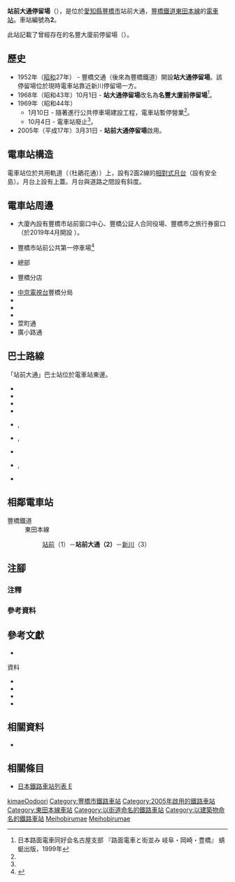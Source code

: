 {{NoteTA|G1=Transport}}
{{Infobox station
|公司色 = #006666
|站名 = 站前大通
|圖片 =  Ekimae-Odori Tram Stop (2017-09-18) 2.jpg
|圖片說明 = 月台（2017年9月）
|日文原名 = 駅前大通
|平假名 = えきまえおおどおり
|羅馬拼音 = Ekimae-Odori
|副站名 = 
|所在地 = {{JPN}}[[愛知縣|愛知縣]][[豐橋市|豐橋市]]站前大通
|座標 = {{coord|34|45|47.45|N|137|23|9.17|E|type:railwaystation_region:JP-24|display=inline,title}}
|車站構造 = [[地面車站|地面車站]]
|月台配置 = 2面2線
|啟用年月日 = 2005年（[[平成|平成]]17年）3月31日
|廢站年月日 = 
|乘客人數 = 
|上下車人次 = 
|統計年度 = 
|轉車 = 
|全寬備註 = 
|adjacent = {{Adjacent stations|system=豐橋鐵道|line=東田本線|left=站前|right=札木|note-left=1<br/>0.3km|note-mid={{車站編號s|#006666|white|2}}<br/>距離[[站前停留場|站前]]0.3km|note-right=3<br>0.3km}}
}}
'''站前大通停留場'''（{{jpn|j=駅前大通停留場|hg=えきまえおおどおりていりゅうじょう|rm=Ekimae-ōdori teiryūjō|f=y}}），是位於[[愛知縣|愛知縣]][[豐橋市|豐橋市]]站前大通，[[豐橋鐵道|豐橋鐵道]][[東田本線|東田本線]]的[[電車站|電車站]]。車站編號為'''2'''。

此站記載了曾經存在的名豐大廈前停留場（{{jpn|j=名豊ビル前停留場|hg=めいほうビルまえていりゅうじょう}}）。
== 歷史 == 
* 1952年（[[昭和|昭和]]27年） - 豐橋交通（後來為豐橋鐵道）開設'''站大通停留場'''。該停留場位於現時電車站靠近新川停留場一方。
* 1968年（昭和43年）10月1日 - '''站大通停留場'''改名為'''名豐大廈前停留場'''<ref name="a">日本路面電車同好会名古屋支部 『路面電車と街並み 岐阜・岡崎・豊橋』 蜻蜓出版，1999年</ref>。
* 1969年（昭和44年）
** 1月10日 - 隨著進行公共停車場建設工程，電車站暫停營業<ref name="a"/>。
** 10月4日 - 電車站廢止<ref name="a"/>。
* 2005年（平成17年）3月31日 - '''站前大通停留場'''啟用。

== 電車站構造 ==
電車站位於共用軌道（{{Translink|ja|愛知県道143号豊橋停車場線|愛知縣道143號豐橋停車場線|站前大通}}（杜鵑花通））上，設有2面2線的[[相對式月台|相對式月台]]（設有安全島）。月台上設有上蓋。月台與道路之間設有斜度。

== 電車站周邊 ==
*{{Translink|ja|開発ビル|開發大廈}} 大廈內設有豐橋市站前窗口中心{{sfn|豊橋市|2019}}、豐橋公証人合同役場{{sfn|名古屋法務局|2017}}、豐橋市之旅行券窗口（於2019年4月開設{{efn|愛知縣東三河縣民廣場旅行券中心於2019年3月尾結束業務{{sfn|愛知県|2019}}，豐橋市於同年4月1日開設旅行券窗口<ref>{{cite web|url= https://www.east-mikawa.jp/news_detail.php?id=138 |title= お知らせ > 東三河広域連合で一般旅券の発給申請の受理等の事務を開始します |date= 2018年12月27日|language=ja|publisher= 東三河廣域連合|author= <!--総務課-->|accessdate= 2019-02-07|ref={{sfnref|東三河広域連合|2018}}}}</ref>。}} ）。
* 豐橋市站前公共第一停車場<ref>{{cite web|url= http://p-kogaku.or.jp/toyohashi/daiichiP.html|title= 豊橋市駅前大通公共駐車場（第1）|publisher=一般社団法人 日本駐車場工学研究会|accessdate= 2019-02-07|ref= {{sfnref|日本駐車場工学研究会|2019}}|language=ja}}</ref>
* {{Translink|ja|東海漬物}}總部
* {{Translink|ja|名鉄観光サービス|名鐵觀光服務}}豐橋分店
* [[中京電視台|中京電視台]]豐橋分局
* {{Translink|ja|広小路|廣小路}}
* {{Translink|ja|愛知県道143号豊橋停車場線|愛知縣道143號豐橋停車場線|站前大通}}
* {{Translink|ja|愛知県道143号豊橋停車場線|愛知縣道143號豐橋停車場線|杜鵑花通}}
* 萱町通
* 廣小路通

== 巴士路線 ==
{{Translink|ja|豊鉄バス|豐鐵巴士}}「站前大通」巴士站位於電車站東邊。

* {{Translink|ja|豊鉄バス豊橋営業所#豊橋技科大線|豐鐵巴士豐橋營業所#豐橋技科大線|豐橋技科大線}}
* {{Translink|ja|豊鉄バス豊橋営業所#三本木線|豐鐵巴士豐橋營業所#三本木線|三本木線}}
* {{Translink|ja|豊鉄バス豊橋営業所#飯村岩崎線|豐鐵巴士豐橋營業所#飯村岩崎線|飯村岩崎線}}
* {{Translink|ja|豊鉄バス豊橋営業所#牛川金田線|豐鐵巴士豐橋營業所#牛川金田線|牛川金田線}}
* {{Translink|ja|豊鉄バス豊橋営業所#岩田団地線|豐鐵巴士豐橋營業所#岩田團地線|岩田團地線}},{{Translink|ja|豊鉄バス豊橋営業所#岩田団地豊橋市民病院線|豐鐵巴士豐橋營業所#岩田團地豐橋市民醫院線|岩田團地豐橋市民醫院線}}
* {{Translink|ja|豊鉄バス豊橋営業所#西口線|豐鐵巴士豐橋營業所#西口線|西口線}},{{Translink|ja|豊鉄バス豊橋営業所#西口豊橋市民病院線|豐鐵巴士豐橋營業所#西口豐橋市民醫院線|西口豐橋市民醫院線}}
* {{Translink|ja|豊鉄バス豊橋営業所#天伯団地線|豐鐵巴士豐橋營業所#天伯團地線|天伯團地線}}
* {{Translink|ja|豊鉄バス新城営業所#豊橋和田辻線|豐鐵巴士新城營業所#豐橋和田辻線|豐橋和田辻線}},{{Translink|ja|豊鉄バス新城営業所#和田辻豊橋市民病院線|豐鐵巴士新城營業所#和田辻豐橋市民醫院線|和田辻豐橋市民醫院線}}
* {{Translink|ja|豊鉄バス豊橋営業所#二川線|豐鐵巴士豐橋營業所#二川線|二川線}}

== 相鄰電車站 ==
; 豐橋鐵道
: 東田本線
:: [[站前停留場|站前]]（1）－'''站前大通（2）'''－[[新川停留場|新川]]（3）
== 注腳 ==
=== 注釋 ===
{{Notelist}}
=== 參考資料 ===
{{Reflist}}
== 參考文獻 ==
*{{cite document|title= 第2期豊橋市中心市街地活性化基本計画|url= http://www.city.toyohashi.lg.jp/secure/22892/2%E6%9C%9F%E8%A8%88%E7%94%BB260328.pdf|publisher= 豊橋市|date=2014-03-28|accessdate=2019-02-08|ref={{sfnref|豊橋市|2014}}|language=ja}}
;資料
*{{Cite web|url=http://houmukyoku.moj.go.jp/nagoya/table/kousyou/all/toyohashi_yakuba.html|title=豐橋公証人合同役場|publisher=名古屋法務局|accessdate=2017-11-14|ref={{sfnref|名古屋法務局|2017}}|language=ja}}
*{{cite news|title= 豊橋の名豊ビル 半世紀の歴史に幕 |date= 2017年5月1日|url= http://www.higashiaichi.co.jp/news/detail/935|newspaper= {{Translink|ja|東愛知新聞}}|accessdate= 2019-02-08|ref={{sfnref|東愛知新聞|2017}}|language=ja}}
*{{cite document|url=https://www.pref.aichi.jp/uploaded/attachment/284463.pdf|format= pdf|title= 旅券交付窓口の変更の御案内について|author=県民文化部県民生活課 |language=ja|publisher= 愛知縣|accessdate= 2019-02-07|ref={{sfnref|愛知県|2019}}}}
*{{cite web|url= http://www.city.toyohashi.lg.jp/5024.htm |title= 窓口センター等のご案内|publisher= 豐橋市|accessdate=2019-02-07|ref={{sfnref|豊橋市|2019}}|language=ja}}

== 相關資料 ==
*{{cite book|
|editor    = 豐橋百科事典編集委員會
|title     = 豐橋百科事典
|publisher = 豐橋市文化市民部文化課
|ref       = {{sfnref|豊橋百科事典|2006}}
|language=ja}}
== 相關條目 ==
{{Commonscat|Ekimae-Odori Station}}
* [[日本鐵路車站列表_E|日本鐵路車站列表 E]]
{{東田本線}}
{{DEFAULTSORT:Ekimae-Odori}}
[[Category:日本鐵路車站_E|kimaeOodoori]]
[[Category:豐橋市鐵路車站|Category:豐橋市鐵路車站]]
[[Category:2005年啟用的鐵路車站|Category:2005年啟用的鐵路車站]]
[[Category:東田本線車站|Category:東田本線車站]]
[[Category:以街道命名的鐵路車站|Category:以街道命名的鐵路車站]]
[[Category:以建築物命名的鐵路車站|Category:以建築物命名的鐵路車站]]
[[Category:1925年啟用的鐵路車站|Meihobirumae]]
[[Category:1969年關閉的鐵路車站|Meihobirumae]]